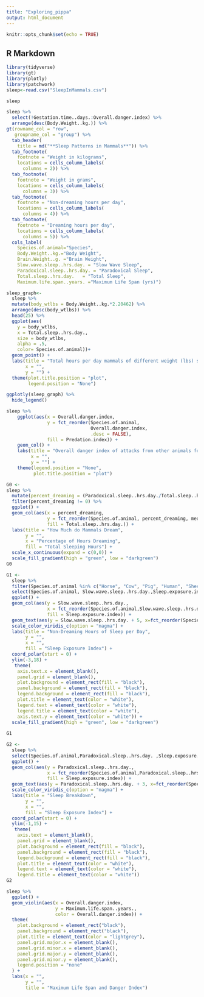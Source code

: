 ```yaml
---
title: "Exploring_pippa"
output: html_document
---
```


```r
knitr::opts_chunk$set(echo = TRUE)
```

## R Markdown

```r
library(tidyverse)
library(gt)
library(plotly)
library(patchwork)
sleep<-read.csv("SleepInMammals.csv")
```

```r
sleep
```


```r
sleep %>% 
  select(!Gestation.time..days.:Overall.danger.index) %>% 
  arrange(desc(Body.Weight..kg.)) %>% 
gt(rowname_col = "row",
   groupname_col = "group") %>% 
  tab_header(
    title = md("**Sleep Patterns in Mammals**")) %>% 
  tab_footnote(
    footnote = "Weight in kilograms", 
    locations = cells_column_labels(
      columns = 2)) %>% 
  tab_footnote(
    footnote = "Weight in grams",
    locations = cells_column_labels(
      columns = 3)) %>%
  tab_footnote(
    footnote = "Non-dreaming hours per day",
    locations = cells_column_labels(
      columns = 4)) %>%
  tab_footnote(
    footnote = "Dreaming hours per day",
    locations = cells_column_labels(
      columns = 5)) %>% 
  cols_label(
    Species.of.animal="Species",
    Body.Weight..kg.="Body Weight",
    Brain.Weight..g. ="Brain Weight",
    Slow.wave.sleep..hrs.day. = "Slow Wave Sleep",
    Paradoxical.sleep..hrs.day. = "Paradoxical Sleep",
    Total.sleep..hrs.day.	= "Total Sleep",
    Maximum.life.span..years. ="Maximum Life Span (yrs)")
```

```r
sleep_graph<-
  sleep %>% 
  mutate(body_wtlbs = Body.Weight..kg.*2.20462) %>%  
  arrange(desc(body_wtlbs)) %>% 
  head(25) %>% 
  ggplot(aes(
    y = body_wtlbs, 
    x = Total.sleep..hrs.day.,
    size = body_wtlbs,
    alpha = .5,
    color= Species.of.animal))+
  geom_point() +
  labs(title = "Total hours per day mammals of different weight (lbs) sleep",
       x = "",
       y = "") +
  theme(plot.title.position = "plot",
        legend.position = "None") 

ggplotly(sleep_graph) %>% 
  hide_legend()
```

```r
sleep %>% 
    ggplot(aes(x = Overall.danger.index,
               y = fct_reorder(Species.of.animal,
                               Overall.danger.index,
                               .desc = FALSE),
               fill = Predation.index)) +
    geom_col() +
    labs(title = "Overall danger index of attacks from other animals for mammals",
         x = "",
         y = "") +
    theme(legend.position = "None",
          plot.title.position = "plot")
```

```r
G0 <-
sleep %>% 
  mutate(percent_dreaming = (Paradoxical.sleep..hrs.day./Total.sleep..hrs.day.) * 100) %>% 
  filter(percent_dreaming != 0) %>% 
  ggplot() +
  geom_col(aes(x = percent_dreaming, 
               y = fct_reorder(Species.of.animal, percent_dreaming, median),
               fill = Total.sleep..hrs.day.)) +
  labs(title = "How Much do Mammals Dream",
       y = "",
       x = "Percentage of Hours Dreaming",
       fill = "Total Sleeping Hours") +
  scale_x_continuous(expand = c(0,0)) +
  scale_fill_gradient(high = "green", low = "darkgreen")
G0

```

```r
G1 <-
  sleep %>% 
  filter(Species.of.animal %in% c("Horse", "Cow", "Pig", "Human", "Sheep", "Chimpanzee", "Goat", "Baboon", "Red fox", "Cat", "Rabbit", "Rat", "Ground squirrel", "Mouse")) %>% 
  select(Species.of.animal, Slow.wave.sleep..hrs.day.,Sleep.exposure.index) %>% 
  ggplot() +
  geom_col(aes(y = Slow.wave.sleep..hrs.day., 
               x = fct_reorder(Species.of.animal,Slow.wave.sleep..hrs.day.,median),
               fill = Sleep.exposure.index)) +
  geom_text(aes(y = Slow.wave.sleep..hrs.day. + 5, x=fct_reorder(Species.of.animal,Slow.wave.sleep..hrs.day.,median), label= Species.of.animal), color="white", fontface="bold",alpha=0.6, size= 2.5, inherit.aes = FALSE ) +
  scale_color_viridis_c(option = "magma") +
  labs(title = "Non-Dreaming Hours of Sleep per Day",
       y = "",
       x = "",
       fill = "Sleep Exposure Index") +
  coord_polar(start = 0) +
  ylim(-3,18) +
   theme(
    axis.text.x = element_blank(),
    panel.grid = element_blank(),
    plot.background = element_rect(fill = "black"),
    panel.background = element_rect(fill = "black"),
    legend.background = element_rect(fill = "black"),
    plot.title = element_text(color = "white"),
    legend.text = element_text(color = "white"),
    legend.title = element_text(color = "white"),
    axis.text.y = element_text(color = "white")) +
  scale_fill_gradient(high = "green", low = "darkgreen")
  
G1
```


```r
G2 <-
  sleep %>% 
  select(Species.of.animal,Paradoxical.sleep..hrs.day. ,Sleep.exposure.index) %>% 
  ggplot() +
  geom_col(aes(y = Paradoxical.sleep..hrs.day., 
               x = fct_reorder(Species.of.animal,Paradoxical.sleep..hrs.day.,median),
               fill = Sleep.exposure.index)) +
  geom_text(aes(y = Paradoxical.sleep..hrs.day. + 3, x=fct_reorder(Species.of.animal,Paradoxical.sleep..hrs.day.,median), label= Species.of.animal), color="white", fontface="bold",alpha=0.6, size=2.5, inherit.aes = FALSE ) +
  scale_color_viridis_c(option = "magma") +
  labs(title = "Sleep Breakdown",
       y = "",
       x = "",
       fill = "Sleep Exposure Index") +
  coord_polar(start = 0) +
  ylim(-1,15) +
   theme(
    axis.text = element_blank(),
    panel.grid = element_blank(),
    plot.background = element_rect(fill = "black"),
    panel.background = element_rect(fill = "black"),
    legend.background = element_rect(fill = "black"),
    plot.title = element_text(color = "white"),
    legend.text = element_text(color = "white"),
    legend.title = element_text(color = "white")) 
G2

```
```r
sleep %>% 
  ggplot() +
  geom_violin(aes(x = Overall.danger.index,
                  y = Maximum.life.span..years.,
                  color = Overall.danger.index)) +
  theme(
    plot.background = element_rect("black"),
    panel.background = element_rect("black"),
    plot.title = element_text(color = "lightgrey"),
    panel.grid.major.x = element_blank(),
    panel.grid.minor.x = element_blank(),
    panel.grid.major.y = element_blank(),
    panel.grid.minor.y = element_blank(),
    legend.position = "none"
  ) +
  labs(x = "",
       y = "",
       title = "Maximum Life Span and Danger Index")
  
```







